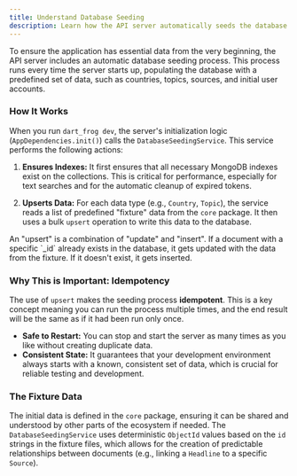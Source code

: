```yaml
---
title: Understand Database Seeding
description: Learn how the API server automatically seeds the database with initial data on startup.
---
```



To ensure the application has essential data from the very beginning, the API server includes an automatic database seeding process. This process runs every time the server starts up, populating the database with a predefined set of data, such as countries, topics, sources, and initial user accounts.

### How It Works

When you run `dart_frog dev`, the server's initialization logic (`AppDependencies.init()`) calls the `DatabaseSeedingService`. This service performs the following actions:

1.  **Ensures Indexes:** It first ensures that all necessary MongoDB indexes exist on the collections. This is critical for performance, especially for text searches and for the automatic cleanup of expired tokens.

2.  **Upserts Data:** For each data type (e.g., `Country`, `Topic`), the service reads a list of predefined "fixture" data from the `core` package. It then uses a bulk `upsert` operation to write this data to the database.

<Aside type="tip" title="What is an 'Upsert'?">
An "upsert" is a combination of "update" and "insert". If a document with a specific `_id` already exists in the database, it gets updated with the data from the fixture. If it doesn't exist, it gets inserted.
</Aside>

### Why This is Important: Idempotency

The use of `upsert` makes the seeding process **idempotent**. This is a key concept meaning you can run the process multiple times, and the end result will be the same as if it had been run only once.

-   **Safe to Restart:** You can stop and start the server as many times as you like without creating duplicate data.
-   **Consistent State:** It guarantees that your development environment always starts with a known, consistent set of data, which is crucial for reliable testing and development.

### The Fixture Data

The initial data is defined in the `core` package, ensuring it can be shared and understood by other parts of the ecosystem if needed. The `DatabaseSeedingService` uses deterministic `ObjectId` values based on the `id` strings in the fixture files, which allows for the creation of predictable relationships between documents (e.g., linking a `Headline` to a specific `Source`).
